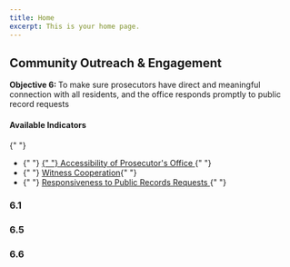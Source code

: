```yaml
---
title: Home
excerpt: This is your home page.
---
```



<Section py="2|4|8|10">
  <Container>
    <Grid col="1|2" gap="4|8|12" alignItems="center">
      <Flexbox
        flexDirection="column"
        alignItems="center|flex-start"
        textAlign="center|left"
      >
        <H2 m="0" fontWeight="extrabold" lineHeight="tight">
          Community Outreach & Engagement
        </H2>
        <P fontSize="xl|2xl" mt="2">
          <strong>Objective 6: </strong>To make sure prosecutors have direct and
          meaningful connection with all residents, and the office responds
          promptly to public record requests
        </P>
      </Flexbox>
      <P>
        <H4 m="0">Available Indicators </H4>{" "}
        <ul>
          <li>
            {" "}
            <a href="#accessibility-of-prosecutors-office">
              {" "}
              Accessibility of Prosecutor's Office
            </a>{" "}
          </li>
          <li>
            {" "}
            <a href="#witness-cooperation"> Witness Cooperation</a>{" "}
          </li>
          <li>
            {" "}
            <a href="#responsiveness-to-public">
              Responsiveness to Public Records Requests
            </a>{" "}
          </li>
        </ul>
      </P>
    </Grid>
  </Container>
</Section>

<Container>


<Section maxWidth="700px">


### 6.1

<DataWrapChart
  title="Accessibility of Prosecutor's Office"
  src="https://datawrapper.dwcdn.net/Kh9mg/5/"
/>

<a name="accessibility-of-prosecutors-office"> </a>

<DataWrapChart src="https://datawrapper.dwcdn.net/A3mHT/2/" />

### 6.5

<DataWrapChart
  title="Witness Cooperation"
  src="https://datawrapper.dwcdn.net/qCP3h/4/"
/>

<a name="witness-cooperation"></a>

<DataWrapChart src="https://datawrapper.dwcdn.net/lYr6e/1/" />

### 6.6

<DataWrapChart
  title="Responsiveness to public record requests"
  src="https://datawrapper.dwcdn.net/QW3my/5/"
/>
<a name="responsiveness-to-public"></a>

<DataWrapChart src="https://datawrapper.dwcdn.net/6otB4/1/" />

</Section>


</Container>

